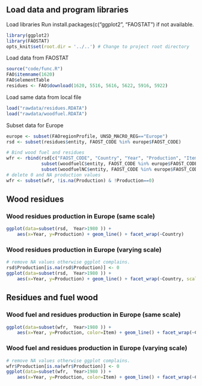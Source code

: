 
Load data and program libraries
-------------------------------
Load libraries Run install.packages(c("ggplot2", "FAOSTAT") if not available.
```r
library(ggplot2)
library(FAOSTAT)
opts_knit$set(root.dir = '../..') # Change to project root directory
```

Load data from FAOSTAT
```r
source("code/func.R")
FAO$itemname(1620)
FAO$elementTable
residues <- FAO$download(1620, 5516, 5616, 5622, 5916, 5922)
```

Load same data from local file
```r
load("rawdata/residues.RDATA")
load("rawdata/woodfuel.RDATA")
```

Subset data for Europe
```r
europe <- subset(FAOregionProfile, UNSD_MACRO_REG=="Europe")
rsd <- subset(residues$entity, FAOST_CODE %in% europe$FAOST_CODE)

# Bind wood fuel and residues
wfr <- rbind(rsd[c("FAOST_CODE", "Country", "Year", "Production", "Item")], 
             subset(woodfuelC$entity, FAOST_CODE %in% europe$FAOST_CODE),
             subset(woodfuelNC$entity, FAOST_CODE %in% europe$FAOST_CODE))
# delete 0 and NA production values
wfr <- subset(wfr, !is.na(Production) & !Production==0)

```

Wood residues 
-------------
### Wood residues production in Europe (same scale)
```r
ggplot(data=subset(rsd,  Year>1980 )) + 
    aes(x=Year, y=Production) + geom_line() + facet_wrap(~Country) 
```


### Wood residues production in Europe (varying scale)
```r
# remove NA values otherwise ggplot complains.
rsd$Production[is.na(rsd$Production)] <- 0
ggplot(data=subset(rsd,  Year>1980 )) + 
    aes(x=Year, y=Production) + geom_line() + facet_wrap(~Country, scales = "free_y") 
```


Residues and fuel wood
----------------------
### Wood fuel and residues production in Europe (same scale)
```r
ggplot(data=subset(wfr,  Year>1980 )) + 
    aes(x=Year, y=Production, color=Item) + geom_line() + facet_wrap(~Country) 
```


### Wood fuel and residues production in Europe (varying scale)
```r
# remove NA values otherwise ggplot complains.
wfr$Production[is.na(wfr$Production)] <- 0
ggplot(data=subset(wfr,  Year>1980 )) + 
    aes(x=Year, y=Production, color=Item) + geom_line() + facet_wrap(~Country, scales = "free_y") 
```
